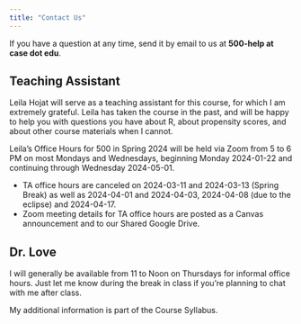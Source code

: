 ```yaml
---
title: "Contact Us"
---
```


If you have a question at any time, send it by email to us at **500-help at case dot edu**.

## Teaching Assistant

Leila Hojat will serve as a teaching assistant for this course, for which I am extremely grateful. Leila has taken the course in the past, and will be happy to help you with questions you have about R, about propensity scores, and about other course materials when I cannot.

Leila’s Office Hours for 500 in Spring 2024 will be held via Zoom from 5 to 6 PM on most Mondays and Wednesdays, beginning Monday 2024-01-22 and continuing through Wednesday 2024-05-01.

- TA office hours are canceled on 2024-03-11 and 2024-03-13 (Spring Break) as well as 2024-04-01 and 2024-04-03, 2024-04-08 (due to the eclipse) and 2024-04-17.
- Zoom meeting details for TA office hours are posted as a Canvas announcement and to our Shared Google Drive. 

## Dr. Love

I will generally be available from 11 to Noon on Thursdays for informal office hours. Just let me know during the break in class if you're planning to chat with me after class.

My additional information is part of the Course Syllabus.